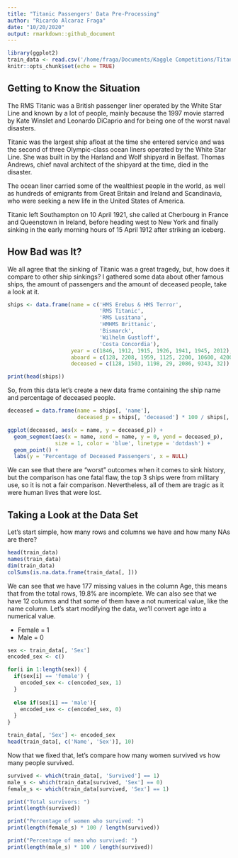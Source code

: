 ```yaml
---
title: "Titanic Passengers' Data Pre-Processing"
author: "Ricardo Alcaraz Fraga"
date: "10/20/2020"
output: rmarkdown::github_document
---
```


```r
library(ggplot2)
train_data <- read.csv('/home/fraga/Documents/Kaggle Competitions/Titanic/Data/titanic/train.csv')
knitr::opts_chunk$set(echo = TRUE)
```

## Getting to Know the Situation
The RMS Titanic was a British passenger liner operated by the White Star Line 
and known by a lot of people, mainly because the 1997 movie starred by Kate 
Winslet and Leonardo DiCaprio and for being one of the worst naval disasters.  

Titanic was the largest ship afloat at the time she entered service and was the 
second of three Olympic-class ocean liners operated by the White Star Line. She 
was built in by the Harland and Wolf shipyard in Belfast. Thomas Andrews, chief 
naval architect of the shipyard at the time, died in the disaster.  

The ocean liner carried some of the wealthiest people in the world, as well as 
hundreds of emigrants from Great Britain and Ireland and Scandinavia, who were 
seeking a new life in the United States of America.  

Titanic left Southampton on 10 April 1921, she called at Cherbourg in France and 
Queenstown in Ireland, before heading west to New York and finally sinking in 
the early morning hours of 15 April 1912 after striking an iceberg.

## How Bad was It?
We all agree that the sinking of Titanic was a great tragedy, but, how does it 
compare to other ship sinkings? I gathered some data about other famous ships, 
the amount of passengers and the amount of deceased people, take a look at it.  

```r
ships <- data.frame(name = c('HMS Erebus & HMS Terror', 
                             'RMS Titanic', 
                             'RMS Lusitana',
                             'HMHMS Brittanic',
                             'Bismarck',
                             'Wilhelm Gustloff',
                             'Costa Concordia'), 
                    year = c(1846, 1912, 1915, 1926, 1941, 1945, 2012),
                    aboard = c(128, 2208, 1959, 1125, 2200, 10600, 4200),
                    deceased = c(128, 1503, 1198, 29, 2086, 9343, 32))

print(head(ships))
```

So, from this data let's create a new data frame containing the ship name and 
percentage of deceased people.

```r
deceased = data.frame(name = ships[, 'name'], 
                      deceased_p = ships[, 'deceased'] * 100 / ships[, 'aboard'])

ggplot(deceased, aes(x = name, y = deceased_p)) +
  geom_segment(aes(x = name, xend = name, y = 0, yend = deceased_p), 
               size = 1, color = 'blue', linetype = 'dotdash') + 
  geom_point() + 
  labs(y = 'Percentage of Deceased Passengers', x = NULL)
```

We can see that there are "worst" outcomes when it comes to sink history, but 
the comparison has one fatal flaw, the top 3 ships were from military use, so 
it is not a fair comparison. Nevertheless, all of them are tragic as it were 
human lives that were lost.  


## Taking a Look at the Data Set
Let's start simple, how many rows and columns we have and how many NAs are there?

```r
head(train_data)
names(train_data)
dim(train_data)
colSums(is.na.data.frame(train_data[, ]))
```

We can see that we have 177 missing values in the column Age, this means that 
from the total rows, 19.8% are incomplete. We can also see that we have 12 
columns and that some of them have a not numerical value, like the name column. 
Let's start modifying the data, we'll convert age into a numerical value.  

* Female = 1  
* Male = 0  

```r
sex <- train_data[, 'Sex']
encoded_sex <- c()

for(i in 1:length(sex)) {
  if(sex[i] == 'female') {
    encoded_sex <- c(encoded_sex, 1)
  }
  
  else if(sex[i] == 'male'){
    encoded_sex <- c(encoded_sex, 0)
  }
}

train_data[, 'Sex'] <- encoded_sex
head(train_data[, c('Name', 'Sex')], 10)
```

Now that we fixed that, let's compare how many women survived vs how many people 
survived.

```r
survived <- which(train_data[, 'Survived'] == 1)
male_s <- which(train_data[survived, 'Sex'] == 0)
female_s <- which(train_data[survived, 'Sex'] == 1)

print("Total survivors: ")
print(length(survived))

print("Percentage of women who survived: ")
print(length(female_s) * 100 / length(survived))

print("Percentage of men who survived: ")
print(length(male_s) * 100 / length(survived))
```


